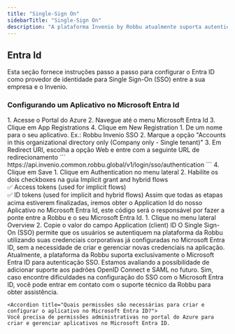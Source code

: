```yaml
---
title: "Single-Sign On"
sidebarTitle: "Single-Sign On"
description: "A plataforma Invenio by Robbu atualmente suporta autenticação Single Sign-On (SSO) exclusivamente por meio da integração com o Azure Entra ID. Estamos avaliando a possibilidade de expandir o suporte para os padrões de integração OpenID Connect e SAML no futuro, permitindo maior flexibilidade para integrar com diferentes provedores de identidade que utilizam esses protocolos"
---
```


## Entra Id
Esta seção fornece instruções passo a passo para configurar o Entra ID como provedor de identidade para Single Sign-On (SSO) entre a sua empresa e o Invenio.

### Configurando um Aplicativo no Microsoft Entra Id
<Steps>
  <Step title="Criando um Aplicativo no Microsoft Entra Id">
    1. Acesse o Portal do Azure
    2. Navegue até o menu Microsoft Entra Id
    3. Clique em App Registrations
    4. Clique em New Registration
  </Step>
  <Step title="Configurando o seu Aplicativo do Microsoft Entra Id">
    1. De um nome para o seu aplicativo. Ex.: Robbu Invenio SSO
    2. Marque a opção "Accounts in this organizational directory only (Company only - Single tenant)"
    3. Em Redirect URI, escolha a opção Web e entre com a seguinte URL de redirecionamento 
    ```
    https://api.invenio.common.robbu.global/v1/login/sso/authentication
    ```
    4. Clique em Save
  </Step>
  <Step title="Habilitando Access Tokens e Id Tokens">
    1. Clique em Authentication no menu lateral
    2. Habilite os dois checkboxes na guia Implicit grant and hybrid flows<br />
    ✅ Access tokens (used for implicit flows) <br />
    ✅ ID tokens (used for implicit and hybrid flows)
  </Step>
  <Step title="Obtendo o Application Id">
    Assim que todas as etapas acima estiverem finalizadas, iremos obter o Application Id do nosso Aplicativo no Microsoft Entra Id, este código será o responsável por fazer a ponte entre a Robbu e o seu Microsoft Entra Id.
    1. Clique no menu lateral Overview
    2. Copie o valor do campo Application (client) ID
  </Step>  
</Steps>

<AccordionGroup>
  <Accordion title="O que é o Single Sign-On (SSO) e como ele funciona na plataforma da Robbu?">
    O Single Sign-On (SSO) permite que os usuários se autentiquem na plataforma da Robbu utilizando suas credenciais corporativas já configuradas no Microsoft Entra ID, sem a necessidade de criar e gerenciar novas credenciais na aplicação.
  </Accordion>

  <Accordion title="Posso usar outro provedor de identidade além do Microsoft Entra ID para SSO?">
    Atualmente, a plataforma da Robbu suporta exclusivamente o Microsoft Entra ID para autenticação SSO. Estamos avaliando a possibilidade de adicionar suporte aos padrões OpenID Connect e SAML no futuro.  
    </Accordion>

  <Accordion title="A Robbu oferece suporte para problemas durante a configuração do SSO?">
    Sim, caso encontre dificuldades na configuração do SSO com o Microsoft Entra ID, você pode entrar em contato com o suporte técnico da Robbu para obter assistência.
  </Accordion>

    <Accordion title="Quais permissões são necessárias para criar e configurar o aplicativo no Microsoft Entra ID?">
    Você precisa de permissões administrativas no portal do Azure para criar e gerenciar aplicativos no Microsoft Entra ID.
  </Accordion>
</AccordionGroup>
